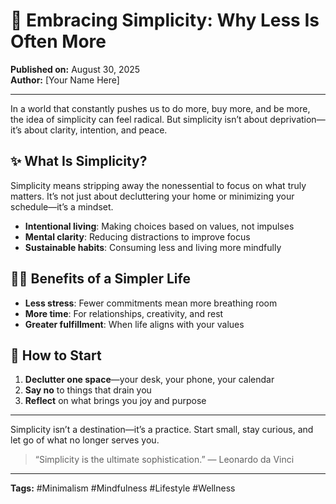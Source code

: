 # 🌿 Embracing Simplicity: Why Less Is Often More

**Published on:** August 30, 2025  
**Author:** [Your Name Here]

---

In a world that constantly pushes us to do more, buy more, and be more, the idea of simplicity can feel radical. But simplicity isn’t about deprivation—it’s about clarity, intention, and peace.

## ✨ What Is Simplicity?

Simplicity means stripping away the nonessential to focus on what truly matters. It’s not just about decluttering your home or minimizing your schedule—it’s a mindset.

- **Intentional living**: Making choices based on values, not impulses  
- **Mental clarity**: Reducing distractions to improve focus  
- **Sustainable habits**: Consuming less and living more mindfully

## 🧘‍♀️ Benefits of a Simpler Life

- **Less stress**: Fewer commitments mean more breathing room  
- **More time**: For relationships, creativity, and rest  
- **Greater fulfillment**: When life aligns with your values

## 🌱 How to Start

1. **Declutter one space**—your desk, your phone, your calendar  
2. **Say no** to things that drain you  
3. **Reflect** on what brings you joy and purpose

---

Simplicity isn’t a destination—it’s a practice. Start small, stay curious, and let go of what no longer serves you.

> “Simplicity is the ultimate sophistication.” — Leonardo da Vinci

---

**Tags:** #Minimalism #Mindfulness #Lifestyle #Wellness
